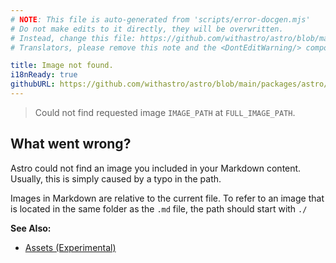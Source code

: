 ```yaml
---
# NOTE: This file is auto-generated from 'scripts/error-docgen.mjs'
# Do not make edits to it directly, they will be overwritten.
# Instead, change this file: https://github.com/withastro/astro/blob/main/packages/astro/src/core/errors/errors-data.ts
# Translators, please remove this note and the <DontEditWarning/> component.

title: Image not found.
i18nReady: true
githubURL: https://github.com/withastro/astro/blob/main/packages/astro/src/core/errors/errors-data.ts
---
```


<DontEditWarning />


> Could not find requested image `IMAGE_PATH` at `FULL_IMAGE_PATH`.

## What went wrong?
Astro could not find an image you included in your Markdown content. Usually, this is simply caused by a typo in the path.

Images in Markdown are relative to the current file. To refer to an image that is located in the same folder as the `.md` file, the path should start with `./`

**See Also:**
-  [Assets (Experimental)](/en/guides/assets/)


